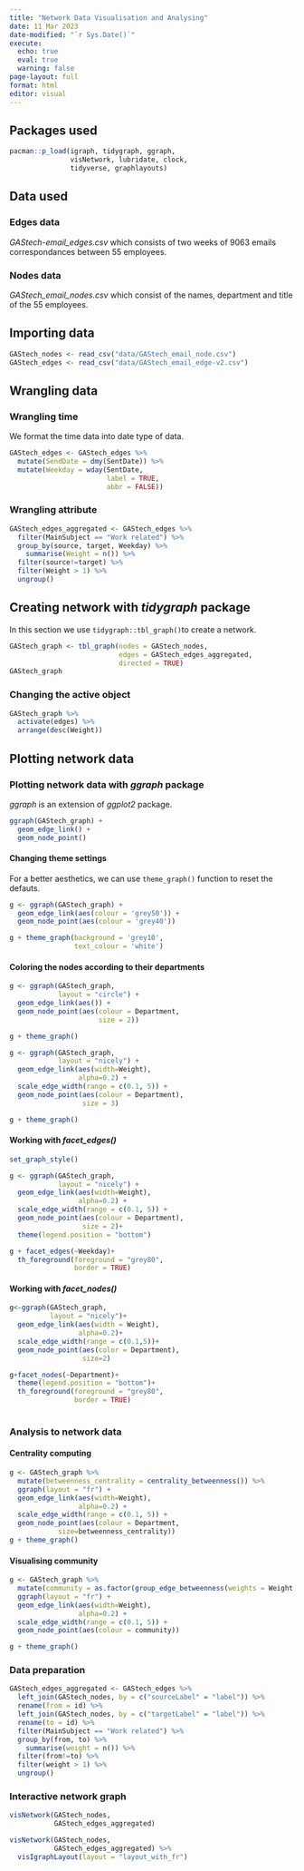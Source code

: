 ```yaml
---
title: "Network Data Visualisation and Analysing"
date: 11 Mar 2023
date-modified: "`r Sys.Date()`"
execute: 
  echo: true
  eval: true
  warning: false
page-layout: full
format: html
editor: visual
---
```


## Packages used

```r
pacman::p_load(igraph, tidygraph, ggraph, 
               visNetwork, lubridate, clock,
               tidyverse, graphlayouts)
```

## Data used

### Edges data

*GAStech-email_edges.csv* which consists of two weeks of 9063 emails correspondances between 55 employees.

### Nodes data

*GAStech_email_nodes.csv* which consist of the names, department and title of the 55 employees.

## Importing data

```r
GAStech_nodes <- read_csv("data/GAStech_email_node.csv")
GAStech_edges <- read_csv("data/GAStech_email_edge-v2.csv")
```

## Wrangling data

### Wrangling time

We format the time data into date type of data.

```r
GAStech_edges <- GAStech_edges %>%
  mutate(SendDate = dmy(SentDate)) %>%
  mutate(Weekday = wday(SentDate,
                        label = TRUE,
                        abbr = FALSE))
```

### Wrangling attribute

```r
GAStech_edges_aggregated <- GAStech_edges %>%
  filter(MainSubject == "Work related") %>%
  group_by(source, target, Weekday) %>%
    summarise(Weight = n()) %>%
  filter(source!=target) %>%
  filter(Weight > 1) %>%
  ungroup()
```

## Creating network with *tidygraph* package

In this section we use `tidygraph::tbl_graph()`to create a network.

```r
GAStech_graph <- tbl_graph(nodes = GAStech_nodes,
                           edges = GAStech_edges_aggregated, 
                           directed = TRUE)
GAStech_graph
```

### Changing the active object

```r
GAStech_graph %>%
  activate(edges) %>%
  arrange(desc(Weight))
```

## Plotting network data

### Plotting network data with *ggraph* package

*ggraph* is an extension of *ggplot2* package.

```r
ggraph(GAStech_graph) +
  geom_edge_link() +
  geom_node_point()
```

#### Changing theme settings

For a better aesthetics, we can use `theme_graph()` function to reset the defauts.

```r
g <- ggraph(GAStech_graph) + 
  geom_edge_link(aes(colour = 'grey50')) +
  geom_node_point(aes(colour = 'grey40'))

g + theme_graph(background = 'grey10',
                text_colour = 'white')
```

#### Coloring the nodes according to their departments

```r
g <- ggraph(GAStech_graph, 
            layout = "circle") + 
  geom_edge_link(aes()) +
  geom_node_point(aes(colour = Department, 
                      size = 2))

g + theme_graph()
```

```r
g <- ggraph(GAStech_graph, 
            layout = "nicely") +
  geom_edge_link(aes(width=Weight), 
                 alpha=0.2) +
  scale_edge_width(range = c(0.1, 5)) +
  geom_node_point(aes(colour = Department), 
                  size = 3)

g + theme_graph()
```

#### Working with *facet_edges()*

```r
set_graph_style()

g <- ggraph(GAStech_graph, 
            layout = "nicely") + 
  geom_edge_link(aes(width=Weight), 
                 alpha=0.2) +
  scale_edge_width(range = c(0.1, 5)) +
  geom_node_point(aes(colour = Department), 
                  size = 2)+
  theme(legend.position = "bottom")

g + facet_edges(~Weekday)+
  th_foreground(foreground = "grey80",
                border = TRUE)
```

#### Working with *facet_nodes()*

```r
g<-ggraph(GAStech_graph,
          layout = "nicely")+
  geom_edge_link(aes(width = Weight),
                 alpha=0.2)+
  scale_edge_width(range = c(0.1,5))+
  geom_node_point(aes(color = Department),
                  size=2)

g+facet_nodes(~Department)+
  theme(legend.position = "bottom")+
  th_foreground(foreground = "grey80",
                border = TRUE)
  
```

### Analysis to network data

#### Centrality computing

```r
g <- GAStech_graph %>%
  mutate(betweenness_centrality = centrality_betweenness()) %>%
  ggraph(layout = "fr") + 
  geom_edge_link(aes(width=Weight), 
                 alpha=0.2) +
  scale_edge_width(range = c(0.1, 5)) +
  geom_node_point(aes(colour = Department,
            size=betweenness_centrality))
g + theme_graph()
```

#### Visualising community

```r
g <- GAStech_graph %>%
  mutate(community = as.factor(group_edge_betweenness(weights = Weight, directed = TRUE))) %>%
  ggraph(layout = "fr") + 
  geom_edge_link(aes(width=Weight), 
                 alpha=0.2) +
  scale_edge_width(range = c(0.1, 5)) +
  geom_node_point(aes(colour = community))  

g + theme_graph()
```

### Data preparation

```r
GAStech_edges_aggregated <- GAStech_edges %>%
  left_join(GAStech_nodes, by = c("sourceLabel" = "label")) %>%
  rename(from = id) %>%
  left_join(GAStech_nodes, by = c("targetLabel" = "label")) %>%
  rename(to = id) %>%
  filter(MainSubject == "Work related") %>%
  group_by(from, to) %>%
    summarise(weight = n()) %>%
  filter(from!=to) %>%
  filter(weight > 1) %>%
  ungroup()
```

### Interactive network graph

```r
visNetwork(GAStech_nodes, 
           GAStech_edges_aggregated)

```

```r
visNetwork(GAStech_nodes,
           GAStech_edges_aggregated) %>%
  visIgraphLayout(layout = "layout_with_fr") 
```
